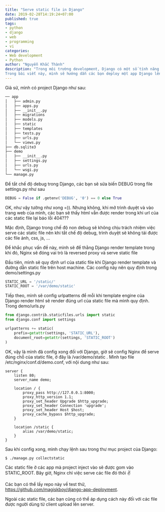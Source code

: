 ```yaml
---
title: "Serve static file in Django"
date: 2019-02-28T14:19:24+07:00
published: true
tags:
- python
- django
- web
- programming
- vi
categories:
- Web development
- Python
author: "Nguyễn Khắc Thành"
description: "Trong môi trường development, Django có một số tính năng đặc biệt mà trong production không nên sử dụng như debug. Khi deploy các app sử dụng server side rendering, các bạn sẽ rất hay gặp phải vấn đề server không serve được các static file.
Trong bài viết này, mình sẽ hướng dẫn các bạn deploy một app Django lên production và config Nginx để server có thể serve được các static file của Django"
---
```


Giả sử, mình có project Django như sau:

```sh
── app
│   ├── admin.py
│   ├── apps.py
│   ├── __init__.py
│   ├── migrations
│   ├── models.py
│   ├── static
│   ├── templates
│   ├── tests.py
│   ├── urls.py
│   └── views.py
├── db.sqlite3
├── demo
│   ├── __init__.py
│   ├── settings.py
│   ├── urls.py
│   └── wsgi.py
└── manage.py
```

Để tắt chế độ debug trong Django, các bạn sẽ sửa biến DEBUG trong file settings.py như sau

```python
DEBUG = False if .getenv('DEBUG', '0') == 0 else True
```

OK, như vậy tưởng như xong =)). Nhưng không, khi mở trình duyệt và vào trang web của mình, các bạn sẽ thấy html vẫn được render trong khi url của các static file lại báo lỗi 404???

Mặc định, Django trong chế độ non debug sẽ không chịu trách nhiệm việc serve các static file nên khi tắt chế độ debug, trình duyệt sẽ không tải được các file ảnh, css, js, …

Để khắc phục vấn đề này, mình sẽ để thằng Django render template trong khi đó, Nginx sẽ đóng vai trò là reversed proxy và serve static file

Đầu tiên, mình sẽ quy định url của static file khi Django render template và đường dẫn static file trên host machine. Các config này nên quy định trong demo/settings.py

```python
STATIC_URL = '/static/'
STATIC_ROOT = '/var/demo/static'
```

Tiếp theo, mình sẽ config urlpatterns để mỗi khi template engine của Django render html sẽ render đúng url của static file mà mình quy định. Trong demo/urls.py

```python
from django.contrib.staticfiles.urls import static
from django.conf import settings

urlpatterns += static(
    prefix=getattr(settings, 'STATIC_URL'),
    document_root=getattr(settings, 'STATIC_ROOT')
)
```

OK, vậy là mình đã config xong đối với Django, giờ sẽ config Nginx để serve đúng chỗ của static file, ở đây là /var/demo/static . Mình tạo file /etc/nginx/conf.d/demo.conf, với nội dung như sau:

```
server {
    listen 80;
    server_name demo;

    location / {
        proxy_pass http://127.0.0.1:8000;
        proxy_http_version 1.1;
        proxy_set_header Upgrade $http_upgrade;
        proxy_set_header Connection 'upgrade';
        proxy_set_header Host $host;
        proxy_cache_bypass $http_upgrade;
    }

    location /static {
        alias /var/demo/static;
    }
}
```

Sau khi config xong, mình chạy lệnh sau trong thư mục project của Django:

```sh
$ ./manage.py collectstatic
```

Các static file ở các app mà project inject vào sẽ được gom vào STATIC_ROOT. Bây giờ, Nginx chỉ việc serve các file đó thôi ✌️

Các bạn có thể lấy repo này về test thử, https://github.com/magiskboy/django-app-deployment.

Ngoài các static file, các bạn cũng có thể áp dụng cách này đối với các file được người dùng từ client upload lên server.
